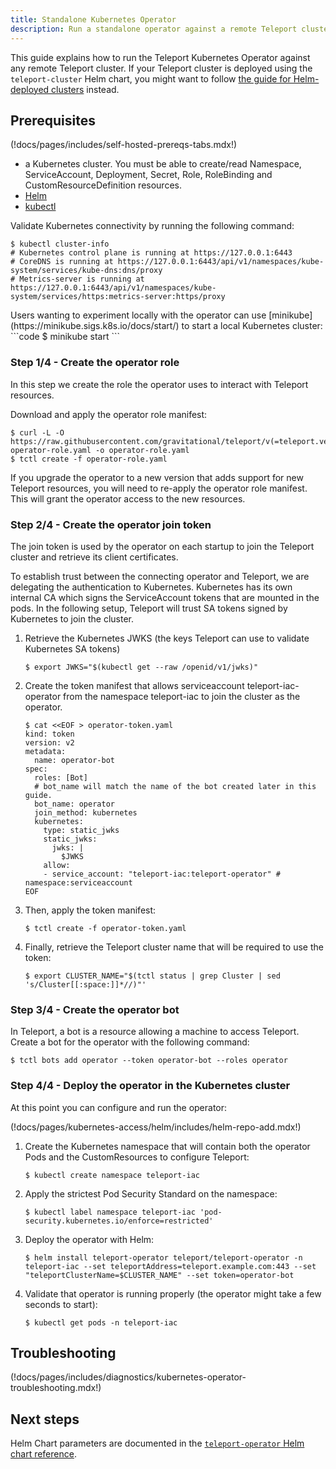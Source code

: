 ```yaml
---
title: Standalone Kubernetes Operator
description: Run a standalone operator against a remote Teleport cluster such as Teleport Cloud.
---
```


This guide explains how to run the Teleport Kubernetes Operator against any remote Teleport cluster.
If your Teleport cluster is deployed using the `teleport-cluster` Helm chart, you might want to follow
[the guide for Helm-deployed clusters](./teleport-operator-helm.mdx) instead.

## Prerequisites

(!docs/pages/includes/self-hosted-prereqs-tabs.mdx!)

- a Kubernetes cluster. You must be able to create/read Namespace, ServiceAccount,
  Deployment, Secret, Role, RoleBinding and CustomResourceDefinition resources.
- [Helm](https://helm.sh/docs/intro/quickstart/)
- [kubectl](https://kubernetes.io/docs/tasks/tools/)

Validate Kubernetes connectivity by running the following command:

```code
$ kubectl cluster-info
# Kubernetes control plane is running at https://127.0.0.1:6443
# CoreDNS is running at https://127.0.0.1:6443/api/v1/namespaces/kube-system/services/kube-dns:dns/proxy
# Metrics-server is running at https://127.0.0.1:6443/api/v1/namespaces/kube-system/services/https:metrics-server:https/proxy
```

<Admonition type="tip">
  Users wanting to experiment locally with the operator can use [minikube](https://minikube.sigs.k8s.io/docs/start/)
  to start a local Kubernetes cluster:
  ```code
  $ minikube start
  ```
</Admonition>

### Step 1/4 - Create the operator role

In this step we create the role the operator uses to interact with Teleport resources.

Download and apply the operator role manifest:

```code
$ curl -L -O https://raw.githubusercontent.com/gravitational/teleport/v(=teleport.version=)/integrations/operator/hack/fixture-operator-role.yaml -o operator-role.yaml
$ tctl create -f operator-role.yaml
```

<Admonition type="note">
If you upgrade the operator to a new version that adds support for new Teleport
resources, you will need to re-apply the operator role manifest. This will grant
the operator access to the new resources.
</Admonition>

### Step 2/4 - Create the operator join token

The join token is used by the operator on each startup to join the Teleport cluster and retrieve its client certificates.

To establish trust between the connecting operator and Teleport, we are delegating the authentication to Kubernetes. Kubernetes has its own internal CA which signs the ServiceAccount tokens that are mounted in the pods. In the following setup, Teleport will trust SA tokens signed by Kubernetes to join the cluster.

1. Retrieve the Kubernetes JWKS (the keys Teleport can use to validate Kubernetes SA tokens)
   ```code
   $ export JWKS="$(kubectl get --raw /openid/v1/jwks)"
   ```
1. Create the token manifest that allows serviceaccount teleport-iac-operator from the namespace teleport-iac to join the cluster as the operator.
   ```code
   $ cat <<EOF > operator-token.yaml   
   kind: token
   version: v2
   metadata:
     name: operator-bot
   spec:
     roles: [Bot]
     # bot_name will match the name of the bot created later in this guide.
     bot_name: operator
     join_method: kubernetes
     kubernetes:
       type: static_jwks
       static_jwks:
         jwks: |
           $JWKS
       allow:
       - service_account: "teleport-iac:teleport-operator" # namespace:serviceaccount
   EOF
   ```
1. Then, apply the token manifest:
   ```code
   $ tctl create -f operator-token.yaml
   ```
1. Finally, retrieve the Teleport cluster name that will be required to use the token:
   ```code
   $ export CLUSTER_NAME="$(tctl status | grep Cluster | sed 's/Cluster[[:space:]]*//)"'
   ```

### Step 3/4 - Create the operator bot

In Teleport, a bot is a resource allowing a machine to access Teleport.
Create a bot for the operator with the following command:

```code
$ tctl bots add operator --token operator-bot --roles operator
```

### Step 4/4 - Deploy the operator in the Kubernetes cluster

At this point you can configure and run the operator:

(!docs/pages/kubernetes-access/helm/includes/helm-repo-add.mdx!)

1. Create the Kubernetes namespace that will contain both the operator Pods and the CustomResources to configure Teleport:
   ```code
   $ kubectl create namespace teleport-iac
   ```
1. Apply the strictest Pod Security Standard on the namespace:
   ```code
   $ kubectl label namespace teleport-iac 'pod-security.kubernetes.io/enforce=restricted'
   ```
1. Deploy the operator with Helm:
   ```code
   $ helm install teleport-operator teleport/teleport-operator -n teleport-iac --set teleportAddress=teleport.example.com:443 --set "teleportClusterName=$CLUSTER_NAME" --set token=operator-bot 
   ```
1. Validate that operator is running properly (the operator might take a few seconds to start):
   ```code
   $ kubectl get pods -n teleport-iac
   ```

## Troubleshooting

(!docs/pages/includes/diagnostics/kubernetes-operator-troubleshooting.mdx!)

## Next steps

Helm Chart parameters are documented in the [`teleport-operator` Helm chart reference](../../reference/helm-reference/teleport-operator.mdx).
